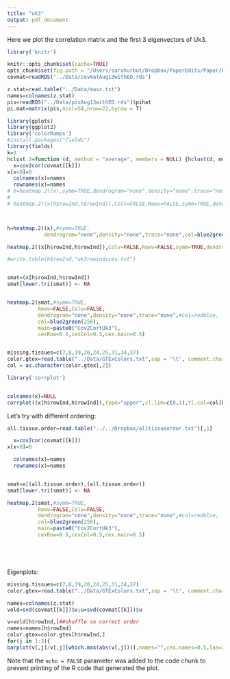 ```yaml
---
title: "uk3"
output: pdf_document
---
```

Here we plot the correlation matrix and the first 3 eigenvectors of Uk3.

```r
library('knitr')

knitr::opts_chunk$set(cache=TRUE)
opts_chunk$set(fig.path = "/Users/sarahurbut/Dropbox/PaperEdits/Paper/Figures/") 
covmat=readRDS("../Data/covmatAug13withED.rds")

z.stat=read.table("../Data/maxz.txt")
names=colnames(z.stat)
pis=readRDS("../Data/pisAug13withED.rds")$pihat
pi.mat=matrix(pis,ncol=54,nrow=22,byrow = T)
```

```r
library(gplots)
library(ggplot2)
library('colorRamps')
#install.packages("fields")
library(fields)
k=3
hclust.2=function (d, method = "average", members = NULL) {hclust(d, method, members)}
  x=cov2cor(covmat[[k]])
x[x<0]=0
  colnames(x)=names
  rownames(x)=names
# h=heatmap.2((x),symm=TRUE,dendrogram="none",density="none",trace="none",col=blue2green(256),main=paste0("Cov2CorU",k,"pihat=",round(colSums(pi.mat)[k],2)),cexRow=0.5,cexCol=0.5,hclustfun = hclust.2)
# 
# heatmap.2((x[h$rowInd,h$rowInd]),Colv=FALSE,Rowv=FALSE,symm=TRUE,dendrogram="none",density="none",trace="none",col=blue2green(256),main=paste0("Cov2CorU",k,"pihat=",round(colSums(pi.mat)[k],2)),cexRow=0.5,cexCol=0.5,hclustfun = hclust.2)



h=heatmap.2((x),#symm=TRUE,
            dendrogram="none",density="none",trace="none",col=blue2green(256),main=paste0("Cov2CorU",k,"pihat=",round(colSums(pi.mat)[k],2)),cexRow=0.5,cexCol=0.5)

heatmap.2((x[h$rowInd,h$rowInd]),Colv=FALSE,Rowv=FALSE,symm=TRUE,dendrogram="none",density="none",trace="none",col=blue2green(256),main=paste0("Cov2CorU",k,"pihat=",round(colSums(pi.mat)[k],2)),cexRow=0.5,cexCol=0.5,hclustfun = hclust.2)

#write.table(h$rowInd,"uk3rowindices.txt")


smat=(x[h$rowInd,h$rowInd])
smat[lower.tri(smat)] <- NA


heatmap.2(smat,#symm=TRUE,
          Rowv=FALSE,Colv=FALSE,
          dendrogram="none",density="none",trace="none",#col=redblue,
          col=blue2green(256),
          main=paste0("Cov2CortUk3"),
          cexRow=0.5,cexCol=0.5,cex.main=0.5)


missing.tissues=c(7,8,19,20,24,25,31,34,37)
color.gtex=read.table("../Data/GTExColors.txt",sep = '\t', comment.char = '')[-missing.tissues,]
col = as.character(color.gtex[,2])

library('corrplot')


colnames(x)=NULL
corrplot((x[h$rowInd,h$rowInd]),type="upper",cl.lim=c(0,1),tl.col=col[h$rowInd],tl.cex=0.8,method="color",col=rep(blue2green(256),2))


```


Let's try with different ordering:

```r

all.tissue.order=read.table("../../Dropbox/alltissueorder.txt")[,1]

  x=cov2cor(covmat[[k]])
x[x<0]=0

  colnames(x)=names
  rownames(x)=names


smat=x[(all.tissue.order),(all.tissue.order)]
smat[lower.tri(smat)] <- NA

heatmap.2(smat,#symm=TRUE,
          Rowv=FALSE,Colv=FALSE,
          dendrogram="none",density="none",trace="none",#col=redblue,
          col=blue2green(256),
          main=paste0("Cov2CortUk3"),
          cexRow=0.5,cexCol=0.5,cex.main=0.5)






```




Eigenplots:

```r
missing.tissues=c(7,8,19,20,24,25,31,34,37)
color.gtex=read.table("../Data/GTExColors.txt",sep = '\t', comment.char = '')[-missing.tissues,]

names=colnames(z.stat)
vold=svd(covmat[[k]])$v;u=svd(covmat[[k]])$u

v=vold[h$rowInd,]##shuffle so correct order
names=names[h$rowInd]
color.gtex=color.gtex[h$rowInd,]
for(j in 1:3){
barplot(v[,j]/v[,j][which.max(abs(v[,j]))],names="",cex.names=0.5,las=2,main=paste0("EigenVector",j,"Uk",k),col = as.character(color.gtex[,2]))}

```


Note that the `echo = FALSE` parameter was added to the code chunk to prevent printing of the R code that generated the plot.
